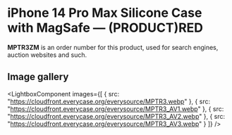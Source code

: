 
# iPhone 14 Pro Max Silicone Case with MagSafe — (PRODUCT)RED

<Callout type='info' emoji='👉🏻'>**MPTR3ZM** is an order number for this product, used for search engines, auction websites and such.</Callout>

## Image gallery

<LightboxComponent
    images={[
      {
        src: "https://cloudfront.everycase.org/everysource/MPTR3.webp"
      },
      {
        src: "https://cloudfront.everycase.org/everysource/MPTR3_AV1.webp"
      },
      {
        src: "https://cloudfront.everycase.org/everysource/MPTR3_AV2.webp"
      },
      {
        src: "https://cloudfront.everycase.org/everysource/MPTR3_AV3.webp"
      }
    ]}
  />
